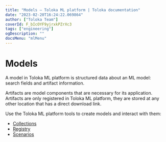 ```yaml
---
title: "Models — Toloka ML platform | Toloka documentation"
date: "2023-02-20T16:24:22.069864"
author: ["Toloka Team"]
coverId: F_bIcOYF9yjrxkPZrXc3
tags: ["engineering"]
ogDescription: ""
docsMenu: "mlMenu"
---
```


# Models

A model in Toloka ML platform is structured data about an ML model: search fields and artifact information.

Artifacts are model components that are necessary for its application. Artifacts are only registered in Toloka ML platform, they are stored at any other location that has a direct download link.

Use the Toloka ML platform tools to create models and interact with them:

* [Collections](/docs/toloka-ml/models/collections)
* [Registry](/docs/toloka-ml/models/registry)
* [Scenarios](/docs/toloka-ml/models/scenarios)
